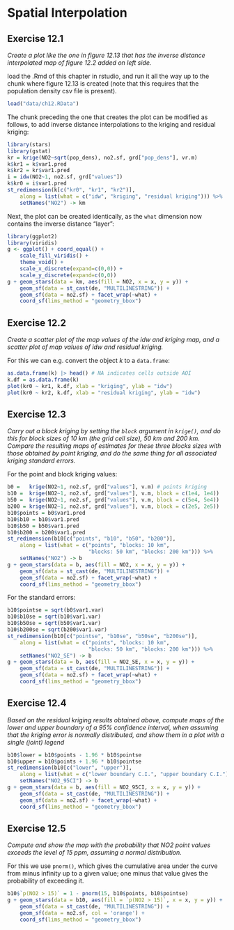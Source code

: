 # Spatial Interpolation

## Exercise 12.1 {-}

_Create a plot like the one in figure 12.13 that has the inverse distance interpolated map of figure 12.2 added on left side._

load the .Rmd of this chapter in rstudio, and run it all the way up to the chunk where figure 12.13 is created
(note that this requires that the population density csv file is present).

```r
load("data/ch12.RData")
```

The chunk preceding the one that creates the plot can be modified
as follows, to add inverse distance interpolations to the kriging
and residual kriging:

```r
library(stars)
library(gstat)
kr = krige(NO2~sqrt(pop_dens), no2.sf, grd["pop_dens"], vr.m)
k$kr1 = k$var1.pred
k$kr2 = kr$var1.pred
i = idw(NO2~1, no2.sf, grd["values"])
k$kr0 = i$var1.pred
st_redimension(k[c("kr0", "kr1", "kr2")], 
	along = list(what = c("idw", "kriging", "residual kriging"))) %>%
	setNames("NO2") -> km
```

Next, the plot can be created identically, as the `what` dimension now
contains the inverse distance "layer":

```r
library(ggplot2)
library(viridis)
g <- ggplot() + coord_equal() +
	scale_fill_viridis() +
    theme_void() +
	scale_x_discrete(expand=c(0,0)) +
	scale_y_discrete(expand=c(0,0))
g + geom_stars(data = km, aes(fill = NO2, x = x, y = y)) + 
    geom_sf(data = st_cast(de, "MULTILINESTRING")) + 
    geom_sf(data = no2.sf) + facet_wrap(~what) +
    coord_sf(lims_method = "geometry_bbox")
```

## Exercise 12.2 {-}

_Create a scatter plot of the map values of the idw and kriging map, and a scatter plot of map values of idw and residual kriging._

For this we can e.g. convert the object $k$ to a `data.frame`:

```r
as.data.frame(k) |> head() # NA indicates cells outside AOI
k.df = as.data.frame(k)
plot(kr0 ~ kr1, k.df, xlab = "kriging", ylab = "idw")
plot(kr0 ~ kr2, k.df, xlab = "residual kriging", ylab = "idw")
```

## Exercise 12.3 {-}

_Carry out a block kriging by setting the `block` argument in
`krige()`, and do this for block sizes of 10 km (the grid cell size),
50 km and 200 km. Compare the resulting maps of estimates for these
three blocks sizes with those obtained by point kriging, and
do the same thing for all associated kriging standard errors._

For the point and block kriging values: 
```r
b0 =   krige(NO2~1, no2.sf, grd["values"], v.m) # points kriging
b10 =  krige(NO2~1, no2.sf, grd["values"], v.m, block = c(1e4, 1e4))
b50 =  krige(NO2~1, no2.sf, grd["values"], v.m, block = c(5e4, 5e4))
b200 = krige(NO2~1, no2.sf, grd["values"], v.m, block = c(2e5, 2e5))
b10$points = b0$var1.pred
b10$b10 = b10$var1.pred
b10$b50 = b50$var1.pred
b10$b200 = b200$var1.pred
st_redimension(b10[c("points", "b10", "b50", "b200")], 
	along = list(what = c("points", "blocks: 10 km", 
						  "blocks: 50 km", "blocks: 200 km"))) %>%
	setNames("NO2") -> b
g + geom_stars(data = b, aes(fill = NO2, x = x, y = y)) + 
    geom_sf(data = st_cast(de, "MULTILINESTRING")) + 
    geom_sf(data = no2.sf) + facet_wrap(~what) +
    coord_sf(lims_method = "geometry_bbox")
```

For the standard errors:
```r
b10$pointse = sqrt(b0$var1.var)
b10$b10se = sqrt(b10$var1.var)
b10$b50se = sqrt(b50$var1.var)
b10$b200se = sqrt(b200$var1.var)
st_redimension(b10[c("pointse", "b10se", "b50se", "b200se")], 
	along = list(what = c("points", "blocks: 10 km", 
						  "blocks: 50 km", "blocks: 200 km"))) %>%
	setNames("NO2_SE") -> b
g + geom_stars(data = b, aes(fill = NO2_SE, x = x, y = y)) + 
    geom_sf(data = st_cast(de, "MULTILINESTRING")) + 
    geom_sf(data = no2.sf) + facet_wrap(~what) +
    coord_sf(lims_method = "geometry_bbox")

```

## Exercise 12.4 {-}

_Based on the residual kriging results obtained above, compute
maps of the lower and upper boundary of a 95% confidence interval,
when assuming that the kriging error is normally distributed,
and show them in a plot with a single (joint) legend_

```r
b10$lower = b10$points - 1.96 * b10$pointse
b10$upper = b10$points + 1.96 * b10$pointse
st_redimension(b10[c("lower", "upper")], 
	along = list(what = c("lower boundary C.I.", "upper boundary C.I."))) %>%
	setNames("NO2_95CI") -> b
g + geom_stars(data = b, aes(fill = NO2_95CI, x = x, y = y)) + 
    geom_sf(data = st_cast(de, "MULTILINESTRING")) + 
    geom_sf(data = no2.sf) + facet_wrap(~what) +
    coord_sf(lims_method = "geometry_bbox")
```	

## Exercise 12.5 {-}
_Compute and show the map with the probability that NO2 point values
exceeds the level of 15 ppm, assuming a normal distribution._

For this we use `pnorm()`, which gives the cumulative area under the
curve from minus infinity up to a given value; one minus that value
gives the probability of exceeding it.

```r
b10$`p(NO2 > 15)` = 1 - pnorm(15, b10$points, b10$pointse)
g + geom_stars(data = b10, aes(fill = `p(NO2 > 15)`, x = x, y = y)) + 
    geom_sf(data = st_cast(de, "MULTILINESTRING")) + 
    geom_sf(data = no2.sf, col = 'orange') +
    coord_sf(lims_method = "geometry_bbox")
```
